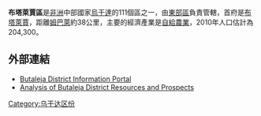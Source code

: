 {{Infobox settlement
|name=布塔萊賈區
|settlement_type=
|native_name      =
|nickname           = 
|image_skyline      
|image_size          = 
|image_caption       =
|image_flag         = 
|image_seal         =
|image_map          = <!-- 檔案不存在 Butaleja District Uganda.png -->
|map_caption        = 
|coordinates_region   = UG
|subdivision_type1   = 國家
|subdivision_name1   = {{flag|Uganda}}
|subdivision_type2  = 地理區
|subdivision_name2  = [[東部區_(烏干達)|東部區]]
|subdivision_type3  = 首府
|subdivision_name3  = [[布塔萊賈|布塔萊賈]]
|leader_title       =
|leader_name        =
|established_title  =
|established_date   = 
|area_magnitude     = 
|area_total_km2         =  
|area_land_km2          = 
|area_water_km2         = 
|population_as_of   = 2010估計
|population_note    = 
|population_total   = 204300
|population_metro   = 
|population_density_km2 =
|timezone           =[[東非時間|東非時間]]
|utc_offset         = +3
|timezone_DST       = 
|utc_offset_DST     = 
|latd=00|latm=56|lats=|latNS=N
|longd=33|longm=57|longs=|longEW=E
|elevation_m          = 
|blank_name             =
|blank_info             =
|website            = [https://web.archive.org/web/20081013230734/http://www.butaleja.go.ug/]
|footnotes          = 
}}

'''布塔萊賈區'''是[[非洲|非洲]]中部國家[[烏干達|烏干達]]的111個區之一，由[[東部區_(烏干達)|東部區]]負責管轄，首府是[[布塔萊賈|布塔萊賈]]，距離[[姆巴萊|姆巴萊]]約38公里，主要的經濟產業是[[自給農業|自給農業]]，2010年人口估計為204,300。

==外部連結==
* [https://web.archive.org/web/20081013230734/http://www.butaleja.go.ug/ Butaleja District Information Portal]
* [http://google.com/search?q=cache:eEHRWvN40BUJ:www.butaleja.go.ug/downloads/Dsoer%2520Final%2520copy.doc+population+of+butaleja+town&cd=12&hl=en&ct=clnk&gl=us Analysis of Butaleja District Resources and Prospects]

{{coord|00|56|N|33|57|E|source:jawiki_region:UG_type:adm1st|display=title}}

{{Uganda-stub}}
{{烏干達行政區劃}}

[[Category:乌干达区份|Category:乌干达区份]]